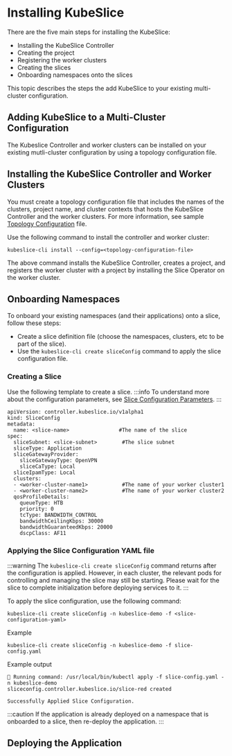 # Installing KubeSlice

There are the five main steps for installing the KubeSlice:

- Installing the KubeSlice Controller
- Creating the project
- Registering the worker clusters
- Creating the slices
- Onboarding namespaces onto the slices

This topic describes the steps the add KubeSlice to your existing multi-cluster configuration.

## Adding KubeSlice to a Multi-Cluster Configuration
The Kubeslice Controller and worker clusters can be installed on your existing mutli-cluster configuration by using a topology configuration file. 

## Installing the KubeSlice Controller and Worker Clusters

You must create a topology configuration file that includes the names of the clusters, project name, and cluster contexts
that hosts the KubeSlice Controller and the worker clusters. For more information, see sample 
[Topology Configuration](/versioned_docs/version-0.x.0/kubeslice-cli/reference/sample-configuration-file.mdx) file.

Use the following command to install the controller and worker cluster:
```
kubeslice-cli install --config=<topology-configuration-file>
```
The above command installs the KubeSlice Controller, creates a project, and registers the worker cluster with a project by installing the Slice
Operator on the worker cluster.


## Onboarding Namespaces

To onboard your existing namespaces (and their applications) onto a slice, follow these steps:
- Create a slice definition file (choose the namespaces, clusters, etc to be part of the slice).
- Use the `kubeslice-cli create sliceConfig` command to apply the slice configuration file.


### Creating a Slice

Use the following template to create a slice.
:::info
To understand more about the configuration parameters, see [Slice Configuration Parameters](/versioned_docs/version-0.4.0/getting-started-with-cloud-clusters/installing-kubeslice/configuration-parameters.mdx#slice-configuration-parameters).
:::

```
apiVersion: controller.kubeslice.io/v1alpha1
kind: SliceConfig
metadata:
  name: <slice-name>                #The name of the slice
spec:  
  sliceSubnet: <slice-subnet>        #The slice subnet
  sliceType: Application
  sliceGatewayProvider:
    sliceGatewayType: OpenVPN
    sliceCaType: Local
  sliceIpamType: Local
  clusters:
  - <worker-cluster-name1>           #The name of your worker cluster1
  - <worker-cluster-name2>           #The name of your worker cluster2
  qosProfileDetails:
    queueType: HTB
    priority: 0
    tcType: BANDWIDTH_CONTROL
    bandwidthCeilingKbps: 30000
    bandwidthGuaranteedKbps: 20000
    dscpClass: AF11

```

### Applying the Slice Configuration YAML file

:::warning
The `kubeslice-cli create sliceConfig` command returns after the configuration is applied. However, in each cluster, the relevant pods for 
controlling and managing the slice may still be starting. Please wait for the slice to complete initialization before deploying services to it.
:::

To apply the slice configuration, use the following command:
```
kubeslice-cli create sliceConfig -n kubeslice-demo -f <slice-configuration-yaml>
```
   
Example
```
kubeslice-cli create sliceConfig -n kubeslice-demo -f slice-config.yaml
```
   
Example output
```
🏃 Running command: /usr/local/bin/kubectl apply -f slice-config.yaml -n kubeslice-demo
sliceconfig.controller.kubeslice.io/slice-red created

Successfully Applied Slice Configuration.
```
:::caution
If the application is already deployed on a namespace that is onboarded to a slice, then re-deploy the application.
:::

## Deploying the Application


